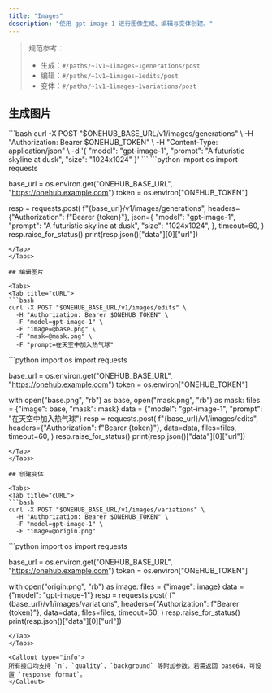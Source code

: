 ```yaml
---
title: "Images"
description: "使用 gpt-image-1 进行图像生成、编辑与变体创建。"
---
```


> 规范参考：
> - 生成：`#/paths/~1v1~1images~1generations/post`
> - 编辑：`#/paths/~1v1~1images~1edits/post`
> - 变体：`#/paths/~1v1~1images~1variations/post`

## 生成图片

<Tabs>
<Tab title="cURL">
  ```bash
  curl -X POST "$ONEHUB_BASE_URL/v1/images/generations" \
    -H "Authorization: Bearer $ONEHUB_TOKEN" \
    -H "Content-Type: application/json" \
    -d '{
      "model": "gpt-image-1",
      "prompt": "A futuristic skyline at dusk",
      "size": "1024x1024"
    }'
  ```
</Tab>

<Tab title="Python">
  ```python
  import os
  import requests

  base_url = os.environ.get("ONEHUB_BASE_URL", "https://onehub.example.com")
  token = os.environ["ONEHUB_TOKEN"]

  resp = requests.post(
      f"{base_url}/v1/images/generations",
      headers={"Authorization": f"Bearer {token}"},
      json={
          "model": "gpt-image-1",
          "prompt": "A futuristic skyline at dusk",
          "size": "1024x1024",
      },
      timeout=60,
  )
  resp.raise_for_status()
  print(resp.json()["data"][0]["url"])
  ```
</Tab>
</Tabs>

## 编辑图片

<Tabs>
<Tab title="cURL">
  ```bash
  curl -X POST "$ONEHUB_BASE_URL/v1/images/edits" \
    -H "Authorization: Bearer $ONEHUB_TOKEN" \
    -F "model=gpt-image-1" \
    -F "image=@base.png" \
    -F "mask=@mask.png" \
    -F "prompt=在天空中加入热气球"
  ```
</Tab>

<Tab title="Python">
  ```python
  import os
  import requests

  base_url = os.environ.get("ONEHUB_BASE_URL", "https://onehub.example.com")
  token = os.environ["ONEHUB_TOKEN"]

  with open("base.png", "rb") as base, open("mask.png", "rb") as mask:
      files = {"image": base, "mask": mask}
      data = {"model": "gpt-image-1", "prompt": "在天空中加入热气球"}
      resp = requests.post(
          f"{base_url}/v1/images/edits",
          headers={"Authorization": f"Bearer {token}"},
          data=data,
          files=files,
          timeout=60,
      )
  resp.raise_for_status()
  print(resp.json()["data"][0]["url"])
  ```
</Tab>
</Tabs>

## 创建变体

<Tabs>
<Tab title="cURL">
  ```bash
  curl -X POST "$ONEHUB_BASE_URL/v1/images/variations" \
    -H "Authorization: Bearer $ONEHUB_TOKEN" \
    -F "model=gpt-image-1" \
    -F "image=@origin.png"
  ```
</Tab>

<Tab title="Python">
  ```python
  import os
  import requests

  base_url = os.environ.get("ONEHUB_BASE_URL", "https://onehub.example.com")
  token = os.environ["ONEHUB_TOKEN"]

  with open("origin.png", "rb") as image:
      files = {"image": image}
      data = {"model": "gpt-image-1"}
      resp = requests.post(
          f"{base_url}/v1/images/variations",
          headers={"Authorization": f"Bearer {token}"},
          data=data,
          files=files,
          timeout=60,
      )
  resp.raise_for_status()
  print(resp.json()["data"][0]["url"])
  ```
</Tab>
</Tabs>

<Callout type="info">
  所有接口均支持 `n`、`quality`、`background` 等附加参数。若需返回 base64，可设置 `response_format`。
</Callout>
